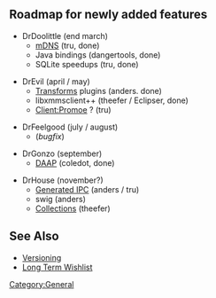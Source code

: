 {{Navbar}}

== Roadmap for newly added features ==

* DrDoolittle (end march)
** [[mDNS]] (tru, done)
** Java bindings (dangertools, done)
** SQLite speedups (tru, done)

* DrEvil (april / may)
** [[Transforms]] plugins (anders. done)
** libxmmsclient++ (theefer / Eclipser, done)
** [[Client:Promoe]] ? (tru)

* DrFeelgood (july / august)
** (''bugfix'')

* DrGonzo (september)
** [[SoC:DAAP | DAAP]] (coledot, done)

* DrHouse (november?)
** [[Generated IPC]] (anders / tru)
** swig (anders)
** [[Collections]] (theefer)

== See Also ==
* [[Versioning]]
* [http://bugs.xmms2.xmms.se/view.php?id=520 Long Term Wishlist]

[[Category:General]]